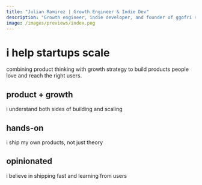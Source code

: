 ```yaml
---
title: "Julian Ramirez | Growth Engineer & Indie Dev"
description: "Growth engineer, indie developer, and founder of ggofri software agency"
image: /images/previews/index.png
---
```


# i help startups scale

combining product thinking with growth strategy to build products people love and reach the right users.

## product + growth
i understand both sides of building and scaling

## hands-on
i ship my own products, not just theory

## opinionated
i believe in shipping fast and learning from users